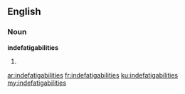 ==English==

===Noun===
'''indefatigabilities'''

# {{plural of|[[indefatigability]]}}

[[ar:indefatigabilities]]
[[fr:indefatigabilities]]
[[ku:indefatigabilities]]
[[my:indefatigabilities]]